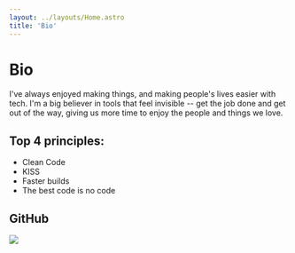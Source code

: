 ```yaml
---
layout: ../layouts/Home.astro
title: 'Bio'
---
```


# Bio

I've always enjoyed making things, and making people's lives easier with tech. I'm a big believer in tools that feel invisible -- get the job done and get out of the way, giving us more time to enjoy the people and things we love.

## Top 4 principles:
- Clean Code
- KISS
- Faster builds
- The best code is no code

## GitHub
<a href="https://github.com/IgorNadj" class="no-under">
    <img src="https://raw.githubusercontent.com/IgorNadj/github-profile-card/master/profile-summary-card-output/vue/0-profile-details.svg"/>
</a>


